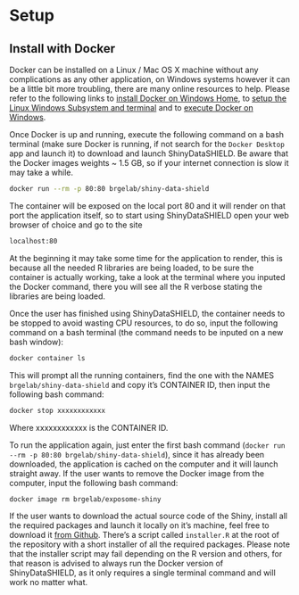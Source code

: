# Setup

<!-- In this section, a list of all the R packages required to launch ShinyDataSHIELD is given. Following it, two methodologies to install them is provided. The recommended methodology is to install all the packages using R and launch the Shiny app from there. However, depending on the version of R and other variables that can't be contemplated on a case to case basis, the user might have problems installing the R packages, if that is the case, an alternative has been created using Docker. -->

<!-- ## R packages -->

<!-- The packages that contain the main functionalities of ShinyDataSHIELD are the following. -->

<!--   + [DSI](https://github.com/datashield/DSI): The DataSHIELD Interface (DSI) handles the connections to the databases. -->
<!--   + [DSOpal](https://github.com/datashield/DSOpal): DSOpal is an extension of DSI to connecto to Opal servers. -->
<!--   + [dsBaseClient](https://github.com/datashield/dsBaseClient): Implementation of the base package R functions to obtain non-disclosive returns from the Opal servers (Example: Base package function `as.factor` is implemented as `ds.asFactor`). -->
<!--   + [dsOmicsClient](https://github.com/isglobal-brge/dsOmicsClient): Functions to perform non-disclosive omic analysis using BioConductor packages on the Opal servers. -->

<!-- On the following table, all the packages required by ShinyDataSHIELD are shown along the versions used during development. -->

<!-- | Package         | Version | -->
<!-- |:----------------|:--------| -->
<!-- | DSI             | 1.1.0   | -->
<!-- | DSOpal          | 1.1.0   | -->
<!-- | dsBaseClient    | 6.0.1   | -->
<!-- | dsOmicsClient   | 1.0.0   | -->
<!-- | shinydashboard  | 0.7.1   | -->
<!-- | shiny           | 1.4.0.2 | -->
<!-- | shinyalert      | 1.1     | -->
<!-- | DT              | 0.13    | -->
<!-- | data.table      | 1.12.8  | -->
<!-- | shinyjs         | 1.1     | -->
<!-- | shinyBS         | 0.61    | -->
<!-- | shinycssloaders | 0.3     | -->
<!-- | shinyWidgets    | 0.5.4   | -->
<!-- | stringr         | 1.4.0   | -->


<!-- ## Install -->

<!-- ### Install required packages with R -->

<!-- | `r emo::ji("exclamation")`       Observation 1   | -->
<!-- |:---------------------------| -->
<!-- | The previous methodology has been tested on a clean installation of R 4.0.3 and RStudio 1.3, if any errors occur please consider using a clean install or refer to the official R documentation regarding the errors you are getting. Also, there is a [known bug](https://github.com/RcppCore/Rcpp/issues/1105) when using R 4.0.0 and Shiny, install R 4.0.3 or higher to solve it. | -->

<!-- | `r emo::ji("exclamation")`       Observation 2  | -->
<!-- |:---------------------------| -->
<!-- | Please note that if you are using a Linux machine, the library `libxml2` needs to be installed before trying to install the R packages, on a Ubuntu distribution it can be installed with `sudo apt-get install libxml2`, for other distributions please refer to the official documentation of it. | -->

<!-- | `r emo::ji("exclamation")`       Observation 3  | -->
<!-- |:---------------------------| -->
<!-- | In order to install everything from RStudio, developer tools are needed. Since they are not downloaded by default with R or RStudio, please make sure to install them. On Windows machines [Rtools](https://cran.r-project.org/bin/windows/Rtools/) needs to be installed (just install it, there is no need of performing the second step of the link 'Putting Rtools on the PATH'), for Linux machines make sure the library *make* is installed, for Ubuntu distributions it can be installed by running `sudo apt-get install build-essential` on a bash terminal, for other distributions please refer to the official documentation of it. | -->

<!-- In order to install the packages, an R console is needed. The simplest way to get it is to install [R](https://cloud.r-project.org/) and [RStudio](https://rstudio.com/products/rstudio/download/), launch RStudio and start typing commands to the R console. -->

<!-- ![RStudio console](images/setup1.png) -->

<!-- To install the required packages input the following commands to the console: -->

<!-- ```{r eval=F} -->
<!-- # Install devtools -->
<!-- install.packages("devtools") -->

<!-- # Install required packages to run ShinyDataSHIELD -->
<!-- devtools::source_url("https://raw.githubusercontent.com/isglobal-brge/ShinyDataSHIELD/master/installer.R") -->

<!-- # Install ShinyDataSHIELD -->
<!-- devtools::install_github("isglobal-brge/ShinyDataSHIELD") -->
<!-- ``` -->

<!-- The previous commands will install a library called `devtools` that is needed to source online scripts and run them. The next line sources a file that installs all the required packages to run ShinyDataSHIELD, finally the package that contains the Shiny application itself is installed. -->

<!-- #### Run the Shiny app -->

<!-- Once all the packages are installed, ShinyDataSHIELD can be executed inputing the following command on the R console, which will launch the application on a new window. -->

<!-- ```{r eval=F} -->
<!-- # Run ShinyDataSHIELD -->
<!-- ShinyDataSHIELD::app() -->
<!-- ``` -->



<!-- The first step to use ShinyDataSHIELD via RStudio is to install all the required R packages. To do so, run the following lines on the RStudio console. -->

<!-- ```{r} -->
<!-- # Install the devtools package -->
<!-- install.packages("devtools") -->
<!-- # Install the R packages -->
<!-- devtools::source_url("https://raw.githubusercontent.com/isglobal-brge/dsOmicsShiny/master/installer.R") -->
<!-- ``` -->

<!-- Once all the packages are installed, download and setup the environment to launch ShinyDataSHIELD, the latest version of the software has to be downloaded from GitHub. To do so, open a new RStudio session and run the following code on the console. -->

<!-- ```{r setup_chunk_1} -->
<!--   # Set working directory -->
<!-- setwd(dir = "/some/path/") -->

<!--   # Download zip -->
<!-- download.file(url = "https://github.com/isglobal-brge/ShinyDataSHIELD/archive/master.zip", destfile = "master.zip") -->

<!--   # Unzip the .zip to the working directory -->
<!-- unzip(zipfile = "master.zip") -->

<!--   # Set the working directory inside the downloaded folder -->
<!-- setwd(dir = "/some/path/ShinyDataSHIELD-master") -->
<!-- ``` -->

<!-- Now all the source files are downloaded to the location chosen and the working directory moved to the correct folder, to start the project, open the `Rproj` file by clicking it on the Files explorer of RStudio. -->
<!-- <center> -->
<!-- ![Source files](images/setup1.png) -->
<!-- </center> -->

<!-- Now everything is ready to launch the Shiny application. To do so there a two approaches, one is to open the `ui.R` or the `server.R` files that are inside the `R` folder and press `Run App`. -->

<!-- <center> -->
<!-- ![Start Shiny application](images/setup2.png) -->
<!-- </center> -->

<!-- The other option is to input the following command on the RStudio console. -->

<!-- ```{r} -->
<!-- shiny::runApp('R') -->
<!-- ``` -->

## Install with Docker

<!-- Another option to use ShinyDataSHIELD is to install it using Docker.  -->
Docker can be installed on a Linux / Mac OS X machine without any complications as any other application, on Windows systems however it can be a little bit more troubling, there are many online resources to help. Please refer to the following links to [install Docker on Windows Home](https://docs.docker.com/docker-for-windows/install-windows-home/), to [setup the Linux Windows Subsystem and terminal](https://blog.nillsf.com/index.php/2020/02/17/setting-up-wsl2-windows-terminal-and-oh-my-zsh/) and to [execute Docker on Windows](https://docs.docker.com/docker-for-windows/wsl/).

Once Docker is up and running, execute the following command on a bash terminal (make sure Docker is running, if not search for the `Docker Desktop` app and launch it) to download and launch ShinyDataSHIELD. Be aware that the Docker images weights ~ 1.5 GB, so if your internet connection is slow it may take a while.

```{bash eval=F}
docker run --rm -p 80:80 brgelab/shiny-data-shield
```

The container will be exposed on the local port 80 and it will render on that port the application itself, so to start using ShinyDataSHIELD open your web browser of choice and go to the site

```{bash eval=F}
localhost:80
```

At the beginning it may take some time for the application to render, this is because all the needed R libraries are being loaded, to be sure the container is actually working, take a look at the terminal where you inputed the Docker command, there you will see all the R verbose stating the libraries are being loaded.

Once the user has finished using ShinyDataSHIELD, the container needs to be stopped to avoid wasting CPU resources, to do so, input the following command on a bash terminal (the command needs to be inputed on a new bash window):

```{bash eval=F}
docker container ls
```

This will prompt all the running containers, find the one with the NAMES `brgelab/shiny-data-shield` and copy it's CONTAINER ID, then input the following bash command:

```{bash eval=F}
docker stop xxxxxxxxxxxx
```

Where xxxxxxxxxxxx is the CONTAINER ID.

To run the application again, just enter the first bash command (`docker run --rm -p 80:80 brgelab/shiny-data-shield`), since it has already been downloaded, the application is cached on the computer and it will launch straight away. If the user wants to remove the Docker image from the computer, input the following bash command:

```{bash eval=F}
docker image rm brgelab/exposome-shiny
```

If the user wants to download the actual source code of the Shiny, install all the required packages and launch it locally on it's machine, feel free to download it [from Github](https://github.com/isglobal-brge/dsOmicsShiny). There's a script called `installer.R` at the root of the repository with a short installer of all the required packages. Please note that the installer script may fail depending on the R version and others, for that reason is advised to always run the Docker version of ShinyDataSHIELD, as it only requires a single terminal command and will work no matter what.